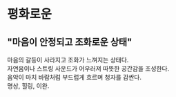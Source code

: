# 평화로운
## "마음이 안정되고 조화로운 상태"
마음의 갈등이 사라지고 조화가 느껴지는 상태다.  
자연음이나 스트링 사운드가 어우러져 따뜻한 공간감을 조성한다.  
음악이 마치 바람처럼 부드럽게 흐르며 청자를 감싼다.  
명상, 힐링, 이완.